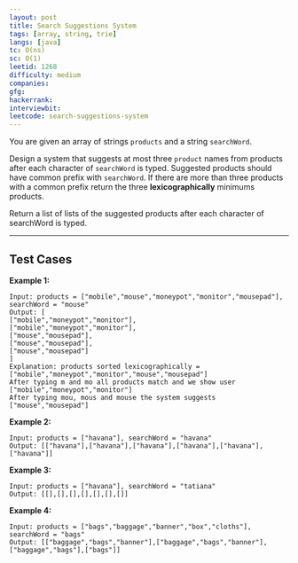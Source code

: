 ```yaml
---
layout: post
title: Search Suggestions System
tags: [array, string, trie]
langs: [java]
tc: O(ns)
sc: O(1)
leetid: 1268
difficulty: medium
companies: 
gfg: 
hackerrank: 
interviewbit: 
leetcode: search-suggestions-system
---
```


You are given an array of strings `products` and a string `searchWord`.

Design a system that suggests at most three `product` names from products after each character of `searchWord` is typed. 
Suggested products should have common prefix with `searchWord`. 
If there are more than three products with a common prefix return the three **lexicographically** minimums products.

Return a list of lists of the suggested products after each character of searchWord is typed.

---

## Test Cases

**Example 1:** 
```
Input: products = ["mobile","mouse","moneypot","monitor","mousepad"], searchWord = "mouse"
Output: [
["mobile","moneypot","monitor"],
["mobile","moneypot","monitor"],
["mouse","mousepad"],
["mouse","mousepad"],
["mouse","mousepad"]
]
Explanation: products sorted lexicographically = ["mobile","moneypot","monitor","mouse","mousepad"]
After typing m and mo all products match and we show user ["mobile","moneypot","monitor"]
After typing mou, mous and mouse the system suggests ["mouse","mousepad"]
```

**Example 2:** 
```
Input: products = ["havana"], searchWord = "havana"
Output: [["havana"],["havana"],["havana"],["havana"],["havana"],["havana"]]
```

**Example 3:**
```
Input: products = ["havana"], searchWord = "tatiana"
Output: [[],[],[],[],[],[],[]]
```

**Example 4:**
```
Input: products = ["bags","baggage","banner","box","cloths"], searchWord = "bags"
Output: [["baggage","bags","banner"],["baggage","bags","banner"],["baggage","bags"],["bags"]]
```
